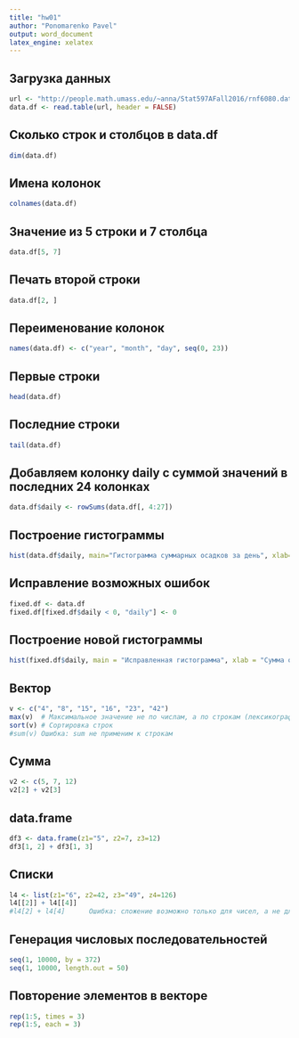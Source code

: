 ---
title: "hw01"
author: "Ponomarenko Pavel"
output: word_document
latex_engine: xelatex
---

## Загрузка данных

```{r}
url <- "http://people.math.umass.edu/~anna/Stat597AFall2016/rnf6080.dat"
data.df <- read.table(url, header = FALSE)
```

## Сколько строк и столбцов в data.df

```{r}
dim(data.df)
```

## Имена колонок

```{r}
colnames(data.df)
```

## Значение из 5 строки и 7 столбца

```{r}
data.df[5, 7]
```

## Печать второй строки

```{r}
data.df[2, ]
```

## Переименование колонок

```{r}
names(data.df) <- c("year", "month", "day", seq(0, 23))
```

## Первые строки

```{r}
head(data.df)
```

## Последние строки

```{r}
tail(data.df)
```

## Добавляем колонку daily с суммой значений в последних 24 колонках

```{r}
data.df$daily <- rowSums(data.df[, 4:27])
```

## Построение гистограммы

```{r}
hist(data.df$daily, main="Гистограмма суммарных осадков за день", xlab="Сумма осадков")
```

## Исправление возможных ошибок

```{r}
fixed.df <- data.df
fixed.df[fixed.df$daily < 0, "daily"] <- 0
```

## Построение новой гистограммы

```{r}
hist(fixed.df$daily, main = "Исправленная гистограмма", xlab = "Сумма осадков")
```

## Вектор

```{r}
v <- c("4", "8", "15", "16", "23", "42")
max(v)  # Максимальное значение не по числам, а по строкам (лексикографически)
sort(v) # Сортировка строк
#sum(v) Ошибка: sum не применим к строкам
```

## Сумма

```{r}
v2 <- c(5, 7, 12)
v2[2] + v2[3]
```


## data.frame

```{r}
df3 <- data.frame(z1="5", z2=7, z3=12)
df3[1, 2] + df3[1, 3]
```


## Списки

```{r}
l4 <- list(z1="6", z2=42, z3="49", z4=126)
l4[[2]] + l4[[4]]
#l4[2] + l4[4]      Ошибка: сложение возможно только для чисел, а не для списков
```


## Генерация числовых последовательностей

```{r}
seq(1, 10000, by = 372)
seq(1, 10000, length.out = 50)
```


## Повторение элементов в векторе

```{r}
rep(1:5, times = 3)
rep(1:5, each = 3)
```